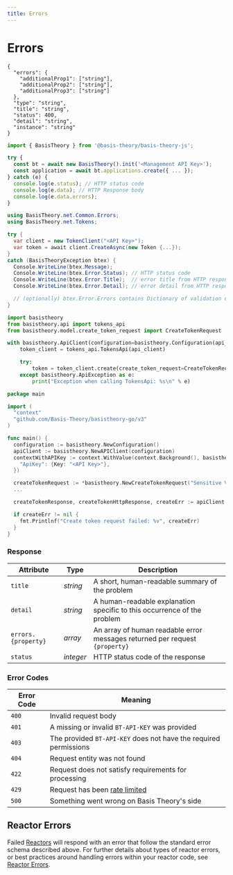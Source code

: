 ```yaml
---
title: Errors
---
```



# Errors

<Tabs className="bt-tabs" groupId="languages">
  <TabItem value="shell" label="cURL">

```shell showLineNumbers
{
  "errors": {
    "additionalProp1": ["string"],
    "additionalProp2": ["string"],
    "additionalProp3": ["string"]
  },
  "type": "string",
  "title": "string",
  "status": 400,
  "detail": "string",
  "instance": "string"
}
```

  </TabItem>
  <TabItem value="javascript" label="JavaScript">

```javascript showLineNumbers
import { BasisTheory } from '@basis-theory/basis-theory-js';

try {
  const bt = await new BasisTheory().init('<Management API Key>');
  const application = await bt.applications.create({ ... });
} catch (e) {
  console.log(e.status); // HTTP status code
  console.log(e.data); // HTTP Response body
  console.log(e.data.errors);
}
```

  </TabItem>
  <TabItem value="csharp" label="C#">

```csharp showLineNumbers
using BasisTheory.net.Common.Errors;
using BasisTheory.net.Tokens;

try {
  var client = new TokenClient("<API Key>");
  var token = await client.CreateAsync(new Token {...});
}
catch (BasisTheoryException btex) {
  Console.WriteLine(btex.Message);
  Console.WriteLine(btex.Error.Status); // HTTP status code
  Console.WriteLine(btex.Error.Title);  // error title from HTTP response
  Console.WriteLine(btex.Error.Detail); // error detail from HTTP response

  // (optionally) btex.Error.Errors contains Dictionary of validation errors
}
```

  </TabItem>
  <TabItem value="python" label="Python">

```python showLineNumbers
import basistheory
from basistheory.api import tokens_api
from basistheory.model.create_token_request import CreateTokenRequest

with basistheory.ApiClient(configuration=basistheory.Configuration(api_key="<API Key>")) as api_client:
    token_client = tokens_api.TokensApi(api_client)

    try:
        token = token_client.create(create_token_request=CreateTokenRequest(...))
    except basistheory.ApiException as e:
        print("Exception when calling TokensApi: %s\n" % e)
```

  </TabItem>
  <TabItem value="go" label="Go">

```go showLineNumbers
package main

import (
  "context"
  "github.com/Basis-Theory/basistheory-go/v3"
)

func main() {
  configuration := basistheory.NewConfiguration()
  apiClient := basistheory.NewAPIClient(configuration)
  contextWithAPIKey := context.WithValue(context.Background(), basistheory.ContextAPIKeys, map[string]basistheory.APIKey{
    "ApiKey": {Key: "<API Key>"},
  })

  createTokenRequest := *basistheory.NewCreateTokenRequest("Sensitive Value")
  ...

  createTokenResponse, createTokenHttpResponse, createErr := apiClient.TokensApi.Create(contextWithAPIKey).CreateTokenRequest(createTokenRequest).Execute()

  if createErr != nil {
    fmt.Printlnf("Create token request failed: %v", createErr)
  }
}
```

  </TabItem>
</Tabs>

### Response

| Attribute           | Type      | Description                                                                 |
|---------------------|-----------|-----------------------------------------------------------------------------|
| `title`             | _string_  | A short, human-readable summary of the problem                              |
| `detail`            | _string_  | A human-readable explanation specific to this occurrence of the problem     |
| `errors.{property}` | _array_   | An array of human readable error messages returned per request `{property}` |
| `status`            | _integer_ | HTTP status code of the response                                            |

### Error Codes

| Error Code | Meaning                                                          |
|------------|------------------------------------------------------------------|
| `400`      | Invalid request body                                             |
| `401`      | A missing or invalid `BT-API-KEY` was provided                   |
| `403`      | The provided `BT-API-KEY` does not have the required permissions |
| `404`      | Request entity was not found                                     |
| `422`      | Request does not satisfy requirements for processing             |
| `429`      | Request has been [rate limited](#limits)                         |
| `500`      | Something went wrong on Basis Theory's side                      |

## Reactor Errors

Failed [Reactors](/docs/concepts/what-are-reactors) will respond with an error that follow the standard error schema described above.
For further details about types of reactor errors, or best practices around handling errors within your reactor code,
see [Reactor Errors](/docs/api/reactors/reactor-errors).
